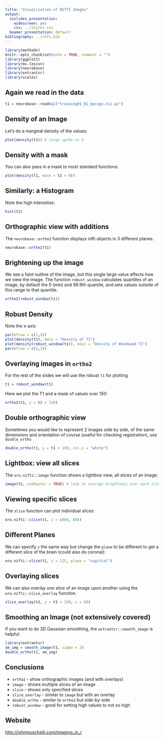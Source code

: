 ```yaml
---
title: "Visualization of NIfTI Images"
output:
  ioslides_presentation:
    widescreen: yes
    css: ../styles.css
  beamer_presentation: default
bibliography: ../refs.bib
---
```


```r
library(methods)
knitr::opts_chunk$set(echo = TRUE, comment = "")
library(ggplot2)
library(ms.lesion)
library(neurobase)
library(extrantsr)
library(scales)
```

## Again we read in the data

```r
t1 = neurobase::readnii("training01_01_mprage.nii.gz")
```

## Density of an Image

Let's do a marginal density of the values:

```r
plot(density(t1)) # large spike at 0
```


## Density with a mask

You can also pass in a mask to most standard functions:

```r
plot(density(t1, mask = t1 > 0))
```


## Similarly: a Histogram

Note the high intensities:

```r
hist(t1)
```

## Orthographic view with additions

The `neurobase::ortho2` function displays nifti objects in 3 different planes.

```r
neurobase::ortho2(t1)
```

## Brightening up the image

We see a faint outline of the image, but this single large value affects how we view the image.  The function `robust_window` calculates quantiles of an image, by default the 0 (min) and 99.9th quantile, and sets values outside of this range to that quantile.  

```r
ortho2(robust_window(t1))
```

## Robust Density

Note the x-axis

```r
par(mfrow = c(1,2))
plot(density(t1), main = "Density of T1") 
plot(density(robust_window(t1)), main = "Density of Windowed T1")
par(mfrow = c(1,1))
```



## Overlaying images in `ortho2`

For the rest of the slides we will use the robust `t1` for plotting
```r
t1 = robust_window(t1)
```

Here we plot the T1 and a mask of values over $150$:

```r
ortho2(t1, y = t1 > 150)
```

## Double orthographic view

Sometimes you would like to represent 2 images side by side, of the same dimensions and orientation of course (useful for checking registration), use `double_ortho`

```r
double_ortho(t1, y = t1 > 150, col.y = "white")
```

## Lightbox: view all slices

The `oro.nifti::image` function shows a lightbox view, all slices of an image:

```r
image(t1, useRaster = TRUE) # look at average brightness over each slice
```

## Viewing specific slices

The `slice` function can plot individual slices:

```r
oro.nifti::slice(t1, z = c(60, 80))
```

## Different Planes

We can specify `z` the same way but change the `plane` to be different to get a different slice of the brain (could also do coronal):

```r
oro.nifti::slice(t1, z = 125, plane = "sagittal")
```

## Overlaying slices

We can also overlay one slice of an image upon another using the `oro.nifti::slice_overlay` function.  
```r
slice_overlay(t1, y = t1 > 150, z = 80)
```

## Smoothing an Image (not extensively covered)

If you want to do 3D Gaussian smoothing, the `extrantsr::smooth_image` is helpful:

```r
library(extrantsr)
sm_img = smooth_image(t1, sigma = 2)
double_ortho(t1, sm_img)
```


## Conclusions

- `ortho2` - show orthographic images (and with overlays)
- `image` - shows multiple slices of an image
- `slice` - shows only specified slices
- `slice_overlay` - similar to `image` but with an overlay
- `double_ortho` - similar to `ortho2` but side-by-side
- `robust_window` - good for setting high values to not so high

## Website

<a href="../index.html" target="_blank">http://johnmuschelli.com/imaging_in_r</a>




<!-- ## `ms.lesion` Package -->

<!-- The `ms.lesion` package was made for this course.  It has all the data we will work with and the outputs from the analyses.   -->

<!-- The main function we will use is `get_image_filenames_list_by_subject`.  It returns a `list` of filenames of the images for the 5 training and 3 test subjects from the MS lesion challenge 2016 (http://iacl.ece.jhu.edu/index.php/MSChallenge) -->

<!-- - The full data is available at https://smart-stats-tools.org.  -->


<!-- ## `ms.lesion` Package -->

<!-- ```{r} -->
<!-- library(ms.lesion) -->
<!-- files = get_image_filenames_list_by_subject() -->
<!-- length(files); names(files);  -->
<!-- ``` -->
<!-- ```{r, eval = FALSE} -->
<!-- head(files$training01) -->
<!-- ``` -->
<!-- ```{r, echo = FALSE} -->
<!-- f = files$training01 -->
<!-- f = strsplit(f, "/") -->
<!-- f = sapply(f, function(x){ -->
<!--   ind = which(x == "library") -->
<!--   x = x[ind:length(x)] -->
<!--   x = paste(x, collapse = "/") -->
<!-- }) -->
<!-- head(f) -->
<!-- rm(list = "f") -->
<!-- ``` -->


<!-- ## Reading in a T1 image -->

<!-- Let's read in the T1 image from a MS lesion data set to visualize: -->

<!-- ```{r} -->
<!-- files = files$training01 -->
<!-- t1_fname = files["MPRAGE"] -->
<!-- t1 = readnii(t1_fname) -->
<!-- t1 -->
<!-- ``` -->


<!-- ## Changing the Windowing -->

<!-- The `zlim` option can also map intensities that can be plotted: -->

<!-- ```{r ortho2_zlim} -->
<!-- ortho2(t1, zlim = quantile(t1, probs = c(0, 0.999))) -->
<!-- ``` -->




<!-- ## Dropping empty dimensions -->

<!-- In some instances, there are extraneous slices to an image.  For example, in the Eve template image we read in, it is just the brain.  Areas of the skull and extracranial tissue are removed, but the slices remain so that the brain image and the original image are in the same space with the same dimensions.  For plotting or further analyses, we can drop these empty dimensions using the `neurobase::dropEmptyImageDimensions` function.  -->


<!-- By default, if one `nifti` is passed to the function and `keep_ind = FALSE`, then the return is a `nifti` object.  -->

<!-- ```{r dd, cache=FALSE} -->
<!-- reduced_mask = dropEmptyImageDimensions(qmask) -->
<!-- dim(qmask) -->
<!-- dim(reduced_mask) -->
<!-- ``` -->

<!-- ## Plotting the Reduced Image -->

<!-- ```{r plot_red_mask} -->
<!-- ortho2(reduced_mask) -->
<!-- ``` -->

<!-- ## Dropping empty dimensions -->

<!-- Many times, you want to get empty dimensions from some sort of mask/region of interest, then apply that dropping procedure to an image you want to visualize -->
<!-- - the `*EmptyImageDimensions` functions are good for removes "extraneous" slices for zooming in -->
<!-- ```{r dd_get, cache=FALSE} -->
<!-- keep_inds = getEmptyImageDimensions(qmask) -->
<!-- reduced_img = applyEmptyImageDimensions(t1, inds = keep_inds) -->
<!-- ortho2(reduced_mask) -->
<!-- ``` -->
